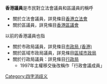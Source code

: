 '''香港議員'''是市民對立法會議員和區議員的稱呼
*關於立法會議員，詳見條目[[香港立法會|香港立法會]]
*關於區議員，詳見條目[[香港區議會|香港區議會]]
以前的香港議員也指
*關於市政局議員，詳見條目[[市政局_(香港)|市政局 (香港)]]
*關於區域市政局議員，詳見條目[[區域市政局|區域市政局]]
*關於行政局議員：詳見條目[[香港特別行政區行政會議|行政局]]
**1997年主權移交後改稱作「行政會議成員」
{{disambig}}

[[Category:四字消歧义|Category:四字消歧义]]